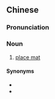 {{also|餐桌垫子}}
==Chinese==
{{zh-forms|s=餐桌垫子|type=22}}

===Pronunciation===
{{zh-pron
|m=cānzhuō diànzi
|cat=n
}}

===Noun===
{{zh-noun}}

# [[place mat]]

====Synonyms====
* {{zh-l|餐墊}}
* {{zh-l|餐具墊}}